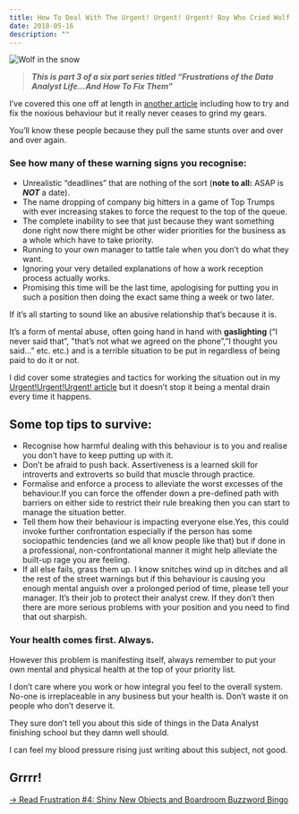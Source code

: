 ```yaml
---
title: How To Deal With The Urgent! Urgent! Urgent! Boy Who Cried Wolf
date: 2018-05-16
description: ""
---
```

![Wolf in the snow](./wolf-snow.jpg)

> **_This is part 3 of a six part series titled &#8220;Frustrations of the Data Analyst Life&#8230;And How To Fix Them&#8221;_**

I’ve covered this one off at length in [another article][1] including how to try and fix the noxious behaviour but it really never ceases to grind my gears.

You&#8217;ll know these people because they pull the same stunts over and over and over again.

### See how many of these warning signs you recognise:

  * Unrealistic “deadlines” that are nothing of the sort (**note to all:** ASAP is _**NOT**_ a date).
  * The name dropping of company big hitters in a game of Top Trumps with ever increasing stakes to force the request to the top of the queue.
  * The complete inability to see that just because they want something done right now there might be other wider priorities for the business as a whole which have to take priority.
  * Running to your own manager to tattle tale when you don’t do what they want.
  * Ignoring your very detailed explanations of how a work reception process actually works.
  * Promising this time will be the last time, apologising for putting you in such a position then doing the exact same thing a week or two later.

If it’s all starting to sound like an abusive relationship that’s because it is.

It’s a form of mental abuse, often going hand in hand with **gaslighting** (“I never said that”, ”that’s not what we agreed on the phone”,”I thought you said…” etc. etc.) and is a terrible situation to be put in regardless of being paid to do it or not.

I did cover some strategies and tactics for working the situation out in my [Urgent!Urgent!Urgent! article][1] but it doesn’t stop it being a mental drain every time it happens.

## Some top tips to survive:

  * Recognise how harmful dealing with this behaviour is to you and realise you don’t have to keep putting up with it.
  * Don’t be afraid to push back. Assertiveness is a learned skill for introverts and extroverts so build that muscle through practice.
  * Formalise and enforce a process to alleviate the worst excesses of the behaviour.If you can force the offender down a pre-defined path with barriers on either side to restrict their rule breaking then you can start to manage the situation better.
  * Tell them how their behaviour is impacting everyone else.Yes, this could invoke further confrontation especially if the person has some sociopathic tendencies (and we all know people like that) but if done in a professional, non-confrontational manner it might help alleviate the built-up rage you are feeling.
  * If all else fails, grass them up. I know snitches wind up in ditches and all the rest of the street warnings but if this behaviour is causing you enough mental anguish over a prolonged period of time, please tell your manager. It’s their job to protect their analyst crew. If they don’t then there are more serious problems with your position and you need to find that out sharpish.

### Your health comes first. Always.

However this problem is manifesting itself, always remember to put your own mental and physical health at the top of your priority list.

I don’t care where you work or how integral you feel to the overall system. No-one is irreplaceable in any business but your health is. Don’t waste it on people who don’t deserve it.

They sure don’t tell you about this side of things in the Data Analyst finishing school but they damn well should.

I can feel my blood pressure rising just writing about this subject, not good.

## Grrrr!

[-> Read Frustration #4: Shiny New Objects and Boardroom Buzzword Bingo][2]

 [1]: https://alanhylands.com/urgenturgenturgent-how-to-deal-when-someone-elses-poor-planning-becomes-your-emergency/
 [2]: https://alanhylands.com/shiny-new-objects-and-boardroom-buzzword-bingo/